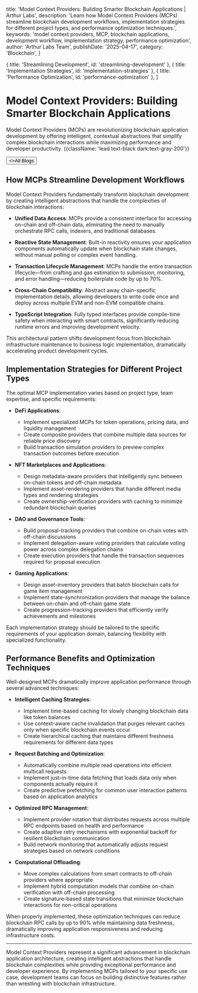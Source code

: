 
  title: 'Model Context Providers: Building Smarter Blockchain Applications | Arthur Labs',
  description:
    'Learn how Model Context Providers (MCPs) streamline blockchain development workflows, implementation strategies for different project types, and performance optimization techniques.',
  keywords: 'model context providers, MCP, blockchain applications, development workflow, implementation strategy, performance optimization',
  author: 'Arthur Labs Team',
  publishDate: '2025-04-17',
  category: 'Blockchain',
}

  { title: 'Streamlining Development', id: 'streamlining-development' },
  { title: 'Implementation Strategies', id: 'implementation-strategies' },
  { title: 'Performance Optimization', id: 'performance-optimization' },
]

<HeroPattern />

# Model Context Providers: Building Smarter Blockchain Applications

Model Context Providers (MCPs) are revolutionizing blockchain application development by offering intelligent, contextual abstractions that simplify complex blockchain interactions while maximizing performance and developer productivity. {{className: 'lead text-black dark:text-gray-200'}}

<div className="not-prose mt-6 mb-16 flex gap-3">
  <Button href="/blogs" arrow="left">
    <>All Blogs</>
  </Button>
</div>

<h2 id="streamlining-development">How MCPs Streamline Development Workflows</h2>

Model Context Providers fundamentally transform blockchain development by creating intelligent abstractions that handle the complexities of blockchain interactions:

- **Unified Data Access**: MCPs provide a consistent interface for accessing on-chain and off-chain data, eliminating the need to manually orchestrate RPC calls, indexers, and traditional databases.

- **Reactive State Management**: Built-in reactivity ensures your application components automatically update when blockchain state changes, without manual polling or complex event handling.

- **Transaction Lifecycle Management**: MCPs handle the entire transaction lifecycle—from crafting and gas estimation to submission, monitoring, and error handling—reducing boilerplate code by up to 70%.

- **Cross-Chain Compatibility**: Abstract away chain-specific implementation details, allowing developers to write code once and deploy across multiple EVM and non-EVM compatible chains.

- **TypeScript Integration**: Fully typed interfaces provide compile-time safety when interacting with smart contracts, significantly reducing runtime errors and improving development velocity.

This architectural pattern shifts development focus from blockchain infrastructure maintenance to business logic implementation, dramatically accelerating product development cycles.

<h2 id="implementation-strategies">Implementation Strategies for Different Project Types</h2>

The optimal MCP implementation varies based on project type, team expertise, and specific requirements:

- **DeFi Applications**:
  - Implement specialized MCPs for token operations, pricing data, and liquidity management
  - Create composite providers that combine multiple data sources for reliable price discovery
  - Build transaction simulation providers to preview complex transaction outcomes before execution

- **NFT Marketplaces and Applications**:
  - Design metadata-aware providers that intelligently sync between on-chain tokens and off-chain metadata
  - Implement asset-rendering providers that handle different media types and rendering strategies
  - Create ownership-verification providers with caching to minimize redundant blockchain queries

- **DAO and Governance Tools**:
  - Build proposal-tracking providers that combine on-chain votes with off-chain discussions
  - Implement delegation-aware voting providers that calculate voting power across complex delegation chains
  - Create execution providers that handle the transaction sequences required for proposal execution

- **Gaming Applications**:
  - Design asset-inventory providers that batch blockchain calls for game item management
  - Implement state-synchronization providers that manage the balance between on-chain and off-chain game state
  - Create progression-tracking providers that efficiently verify achievements and milestones

Each implementation strategy should be tailored to the specific requirements of your application domain, balancing flexibility with specialized functionality.

<h2 id="performance-optimization">Performance Benefits and Optimization Techniques</h2>

Well-designed MCPs dramatically improve application performance through several advanced techniques:

- **Intelligent Caching Strategies**:
  - Implement time-based caching for slowly changing blockchain data like token balances
  - Use context-aware cache invalidation that purges relevant caches only when specific blockchain events occur
  - Create hierarchical caching that maintains different freshness requirements for different data types

- **Request Batching and Optimization**:
  - Automatically combine multiple read operations into efficient multicall requests
  - Implement just-in-time data fetching that loads data only when components actually require it
  - Create predictive prefetching for common user interaction patterns based on application analytics

- **Optimized RPC Management**:
  - Implement provider rotation that distributes requests across multiple RPC endpoints based on health and performance
  - Create adaptive retry mechanisms with exponential backoff for resilient blockchain communication
  - Build network monitoring that automatically adjusts request strategies based on network conditions

- **Computational Offloading**:
  - Move complex calculations from smart contracts to off-chain providers where appropriate
  - Implement hybrid computation models that combine on-chain verification with off-chain processing
  - Create signature-based state transitions that minimize blockchain interactions for non-critical operations

When properly implemented, these optimization techniques can reduce blockchain RPC calls by up to 90% while maintaining data freshness, dramatically improving application responsiveness and reducing infrastructure costs.

---

Model Context Providers represent a significant advancement in blockchain application architecture, creating intelligent abstractions that handle blockchain complexities while providing exceptional performance and developer experience. By implementing MCPs tailored to your specific use case, development teams can focus on building distinctive features rather than wrestling with blockchain infrastructure.

<div className="mt-16">
  <Socials />
</div>